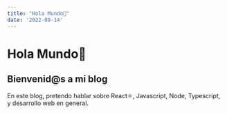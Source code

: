 ```yaml
---
title: "Hola Mundo👋"
date: '2022-09-14'
---
```

# Hola Mundo👋

## Bienvenid@s a mi blog

En este blog, pretendo hablar sobre React⚛️, Javascript, Node, Typescript, y desarrollo web en general. 

